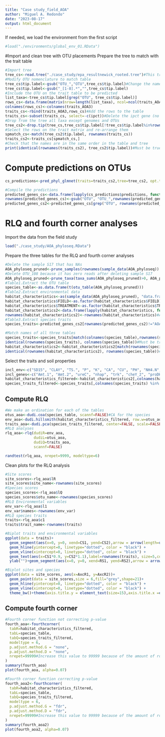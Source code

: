 ```yaml
---
title: "Case study_field_AOA"
author: "Miguel A. Redondo"
date: "2023-08-17"
output: html_document
---
```


If needed, we load the environment from the first script

```r
#load("./environments/global_env_01.RData")
```

#Import and clean tree with OTU placements
Prepare the tree to match with the trait table
```r
#Import tree
tree_cs<-read.tree("./case_study/epa_resultnewick_rooted.tree")#This tree includes the bootstrap values
#Modify OTU nomenclature to match table
tree_cs$tip.label<-gsub("OTU_","OTU",tree_cs$tip.label)#Change the name of the OTUs
tree_cs$tip.label<-gsub("_[1-8].*","",tree_cs$tip.label) 
#Include the OTU on the trait table to be predicted
list_taxa<-tree_cs$tip.label[grep("OTU", tree_cs$tip.label)]
rows_cs<-data.frame(matrix(nrow=length(list_taxa), ncol=ncol(traits_AOA3)), row.names = list_taxa)
colnames(rows_cs)<-colnames(traits_AOA3)  
traits_cs<-rbind(traits_AOA3,rows_cs)#Add the rows to the table
traits_cs<-subset(traits_cs, select=-c(ipct))#Delete the ipct gene (no phylogenetic signal)
#Drop from the tree all taxa except genomes and OTUs
tree_cs2<-drop.tip(tree_cs,tree_cs$tip.label[!tree_cs$tip.label%in%rownames(traits_cs)])
#Select the rows on the trait matrix and re-arrange them 
spmatch_cs<-match(tree_cs2$tip.label, rownames(traits_cs))
traits_cs2<-traits_cs[spmatch_cs,]
#Check that the names are in the same order in the table and tree
print(identical(rownames(traits_cs2), tree_cs2$tip.label))#Must be true
```
# Compute predictions on OTUs

```r
cs_predictions<-pred_phyl_glmnet(traits=traits_cs2,tree=tree_cs2, opt.thres=TRUE, opt.lam=TRUE)

#Compile the predictions
predicted_genes_cs<-data.frame(lapply(cs_predictions$predictions, function (x) x[["pred_class"]]))#Extract the predicted genes
rownames(predicted_genes_cs)<-gsub("OTU", "OTU_",rownames(predicted_genes_cs))#Restore the names of the OTUs
predicted_genes_cs2<-predicted_genes_cs[grep("OTU", rownames(predicted_genes_cs)),]#Select only the taxa from the case study
```


# RLQ and fourth corner analyses

Import the data from the field study 
```r
load("./case_study/AOA_phyloseq.RData")
```

Prepare the three tables for the RLQ and fourth corner analyses

```r
#Delete the sample S17 that has NAs
AOA_phyloseq_pruned<-prune_samples(rownames(sample_data(AOA_phyloseq))!="S17", AOA_phyloseq)
#Delete OTU_108 because it has zero reads after deleting sample S17
AOA_phyloseq_pruned<-prune_taxa(taxa_sums(AOA_phyloseq_pruned)>0, AOA_phyloseq_pruned)
#Table1.Extract the OTU table
species_table<-as.data.frame(t(otu_table(AOA_phyloseq_pruned)))
#Table2.Extract environmental data
habitat_characteristics<-as(sample_data(AOA_phyloseq_pruned), "data.frame")
habitat_characteristics$FIELD<-as.factor(habitat_characteristics$FIELD) #Convert to factor 
habitat_characteristics$TREATMENT<-as.factor(habitat_characteristics$TREATMENT)#Convert to factor
habitat_characteristics2<-data.frame(lapply(habitat_characteristics, function(x) if(is.character(x)) as.numeric(x) else x))#Convert all characters to numeric
rownames(habitat_characteristics2)<-rownames(habitat_characteristics)#Add the row names that it had before
#Table3.Extract species traits
species_traits<-predicted_genes_cs2[rownames(predicted_genes_cs2)!="AOA_OTU_108",]

#Match names of all three tables
species_traits<-species_traits[match(colnames(species_table),rownames(species_traits)),]
identical(rownames(species_traits), colnames(species_table))#Must be true
habitat_characteristics2<-habitat_characteristics2[match(rownames(species_table), rownames(habitat_characteristics2)),]
identical(rownames(habitat_characteristics2), rownames(species_table))#Must be true
```

Select the traits and soil properties

```r
incl_env<-c("SD15", "CLAY", "TS.", "P", "K", "CA", "CU", "PH", "NH4.N", "TOT.N", "TOT.C", "DOC", "C.N", "act")#Soil properties reported in Jones et al. 2019
incl_genes<-c("Amt.1", "Amt.2", "ureC", "nhap", "trk", "cheY_2", "proDH", "flaK", "cheA", "TadC", "flal")#These are genes with at least 5 values of 1 or 0
habitat_characteristics_filtered<-habitat_characteristics2[,colnames(habitat_characteristics2) %in% incl_env]
species_traits_filtered<-species_traits[,colnames(species_traits) %in% incl_genes]
```



## Compute RLQ

```r
#We make an ordination for each of the tables
otus_aoa<-dudi.coa(species_table, scannf=FALSE)#CA for the species
env_aoa<-dudi.hillsmith(habitat_characteristics_filtered, row.w=otus_aoa$lw, scannf=FALSE)#Hillsmith for the soil properties
traits_aoa<-dudi.pca(species_traits_filtered, center=FALSE, scale=FALSE, row.w=otus_aoa$cw, scannf=FALSE)#PCA for the traits
#RLQ analyses
rlq_aoa<-rlq(dudiR=env_aoa, 
             dudiL=otus_aoa, 
             dudiQ=traits_aoa,
             scannf=FALSE)

randtest(rlq_aoa, nrepet=9999, modeltype=6)
```

Clean plots for the RLQ analysis

```r
#Site scores
site_scores<-rlq_aoa$lR
site_scores$site_name<-rownames(site_scores)
#Species scores
species_scores<-rlq_aoa$lQ
species_scores$otu_name<-rownames(species_scores)
#RLQ Environmental variables
env_var<-rlq_aoa$l1
env_var$names<-rownames(env_var)
#RLQ species traits
traits<-rlq_aoa$c1
traits$trait_name<-rownames(traits)

#Biplot traits and environmental variables
ggplot(data = traits)+
  geom_segment(aes(x=0, y=0, xend=CS1, yend=CS2),arrow = arrow(length=unit(0.30,"cm"), ends="last", type = "closed"), color="red",data = traits)+
  geom_hline(yintercept=0, linetype="dotted", color = "black") +
  geom_vline(xintercept=0, linetype="dotted", color = "black") +
  geom_text(aes(x=CS1*0.9, y=CS2*1.1),label=rownames(traits), size=5,color="red",data=traits)+theme_bw()+theme(axis.title.y = element_text(size=15),axis.title.x =element_text(margin=margin(t=15, r=0, b=0, l=0),size=15),panel.grid.major=element_blank(), panel.grid.minor=element_blank(), axis.text.x =element_text(color="black", size=15), axis.text.y =element_text(color="black", size=15), panel.border=element_rect(colour="black", size=1))+xlab("") +
  ylab("")+geom_segment(aes(x=0, y=0, xend=RS1, yend=RS2),arrow = arrow(length=unit(0.30,"cm"), ends="last", type = "closed"), color="blue",data = env_var)+geom_text(aes(x=RS1*0.9, y=RS2*1.1),label=rownames(env_var), size=5,color="blue",data=env_var)

#Biplot sites and species
ggplot(data = site_scores, aes(x=AxcR1, y=AxcR2))+
  geom_point(data = site_scores,size = 6,fill="grey",shape=21)+
  geom_hline(yintercept=0, linetype="dotted", color = "black") +
  geom_vline(xintercept=0, linetype="dotted", color = "black") +
  theme_bw()+theme(axis.title.y = element_text(size=15),axis.title.x =element_text(margin=margin(t=15, r=0, b=0, l=0),size=15),panel.grid.major=element_blank(), panel.grid.minor=element_blank(), axis.text.x =element_text(color="black", size=15), axis.text.y =element_text(color="black", size=15), panel.border=element_rect(colour="black", size=1))+ggrepel::geom_text_repel(aes(label=site_name), size=4)+xlab("") + ylab("")+geom_point(aes(x=AxcQ1, y=AxcQ2),data = species_scores,size = 3,fill="grey",shape=3, stroke=0.5, position=position_jitter(w = 0.2, h = 0.2))


```

## Compute fourth corner

```r
#Fourth corner function not correcting p-value
fourth_aoa<-fourthcorner(
  tabR=habitat_characteristics_filtered,
  tabL=species_table,
  tabQ=species_traits_filtered,
  modeltype = 6,
  p.adjust.method.G = "none", 
  p.adjust.method.D = "none",
  nrepet=99999#Increase this value to 99999 because of the amount of rows on the dataset
)
summary(fourth_aoa)
plot(fourth_aoa, alpha=0.07)

#Fourth corner function correcting p-value
fourth_aoa2<-fourthcorner(
  tabR=habitat_characteristics_filtered,
  tabL=species_table,
  tabQ=species_traits_filtered,
  modeltype = 6,
  p.adjust.method.G = "fdr", 
  p.adjust.method.D = "fdr",
  nrepet=99999#Increase this value to 99999 because of the amount of rows on the dataset
)
summary(fourth_aoa2)
plot(fourth_aoa2, alpha=0.07)

```

